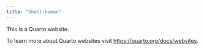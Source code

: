 ```yaml
---
title: "Shell-human"
---
```


This is a Quarto website.

To learn more about Quarto websites visit <https://quarto.org/docs/websites>.
